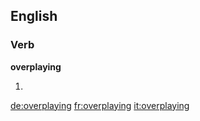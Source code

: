 ==English==

===Verb===
'''overplaying'''

# {{present participle of|overplay}}

[[de:overplaying]]
[[fr:overplaying]]
[[it:overplaying]]